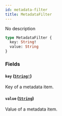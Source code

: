 ```yaml
---
id: metadata-filter
title: MetadataFilter
---
```


No description

```graphql
type MetadataFilter {
  key: String!
  value: String
}
```

### Fields

#### `key` ([`String!`](/developer/api-reference/scalars/string.mdx))

Key of a metadata item.

#### `value` ([`String`](/developer/api-reference/scalars/string.mdx))

Value of a metadata item.
